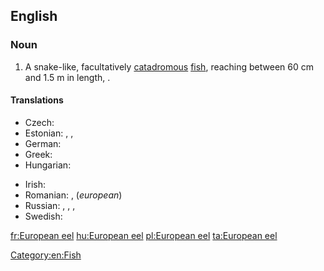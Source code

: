 ==English==
{{rfi}}
{{wikipedia}}
{{wikispecies|Anguilla anguilla}}

===Noun===
{{en-noun|head=[[European]] [[eel]]}}

# A snake-like, facultatively [[catadromous]] [[fish]], reaching between 60&nbsp;cm and 1.5&nbsp;m in length, {{taxlink|Anguilla anguilla|species|noshow=1}}.

====Translations====
{{trans-top|fish}}
* Czech: {{t+|cs|úhoř říční|m}}
* Estonian: {{t|et|angerjas}}, {{t|et|harilik angerjas}}, {{t|et|jõeangerjas}}
* German: {{t|de|Europäischer Aal|m}}
* Greek: {{t|el|ευρωπαϊκό χελι|n|tr=evropaïkó héli|sc=Grek}}
* Hungarian: {{t+|hu|európai angolna}}
{{trans-mid}}
* Irish: {{t|ga|eascann Eorpach|f}}
* Romanian: {{t|ro|anghilă europeană|f}}, {{t+|ro|țipar|n}} (''european'')
* Russian: {{t|ru|речно́й у́горь|m|sc=Cyrl}}, {{t|ru|европе́йский у́горь|m|sc=Cyrl}}, {{t|ru|обыкнове́нный у́горь|m|sc=Cyrl}}, {{t|ru|европе́йский речно́й у́горь|m|sc=Cyrl}}
* Swedish: {{t+|sv|europeisk ål|c}}
{{trans-bottom}}

[[Category:en:Fish]]

[[fr:European eel]]
[[hu:European eel]]
[[pl:European eel]]
[[ta:European eel]]